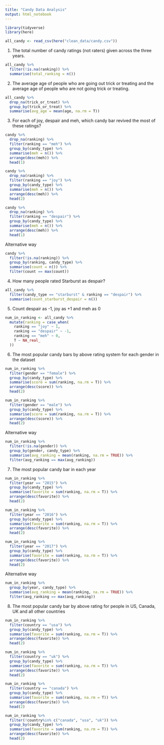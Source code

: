 ```yaml
---
title: "Candy Data Analysis"
output: html_notebook
---
```

```r
library(tidyverse)
library(here)
```

```r
all_candy <- read_csv(here("clean_data/candy.csv"))
```

1. The total number of candy ratings (not raters) given across the three years.

```r
all_candy %>%
  filter(!is.na(ranking)) %>% 
  summarise(total_ranking = n())
```
2. The average age of people who are going out trick or treating and the average age of people who are not going trick or treating.

```r
all_candy %>%
  drop_na(trick_or_treat) %>% 
  group_by(trick_or_treat) %>% 
  summarise(avg_age = mean(age, na.rm = T))
```

3. For each of joy, despair and meh, which candy bar revived the most of these ratings?

```r
candy %>% 
  drop_na(ranking) %>% 
  filter(ranking == "meh") %>% 
  group_by(candy_type) %>% 
  summarise(meh = n()) %>% 
  arrange(desc(meh)) %>% 
  head(1)

```
```r
candy %>% 
  drop_na(ranking) %>% 
  filter(ranking == "joy") %>% 
  group_by(candy_type) %>% 
  summarise(meh = n()) %>% 
  arrange(desc(meh)) %>% 
  head(2)
```
```r
candy %>% 
  drop_na(ranking) %>% 
  filter(ranking == "despair") %>% 
  group_by(candy_type) %>% 
  summarise(meh = n()) %>% 
  arrange(desc(meh)) %>% 
  head(1)
```

Alternative way

```r
candy %>%
  filter(!is.na(ranking)) %>%
  group_by(ranking, candy_type) %>%
  summarise(count = n()) %>%
  filter(count == max(count))
```


4. How many people rated Starburst as despair?

```r
all_candy %>% 
  filter(candy_type == "starburst" & ranking == "despair") %>% 
  summarise(count_starburst_despair = n())
```
5. Count despair as -1, joy as +1 and meh as 0

```r
num_in_ranking <- all_candy %>% 
  mutate(ranking = case_when(
    ranking == "joy" ~ 1,
    ranking == "despair" ~ -1,
    ranking == "meh" ~ 0,
    T ~ NA_real_
  ))
```

6. The most popular candy bars by above rating system for each gender in the dataset

```r
num_in_ranking %>% 
  filter(gender == "female") %>% 
  group_by(candy_type) %>% 
  summarise(score = sum(ranking, na.rm = T)) %>% 
  arrange(desc(score)) %>% 
  head(2)
```

```r
num_in_ranking %>% 
  filter(gender == "male") %>% 
  group_by(candy_type) %>% 
  summarise(score = sum(ranking, na.rm = T)) %>% 
  arrange(desc(score)) %>% 
  head(2)
```

Alternative way

```r
num_in_ranking %>%
  filter(!is.na(gender)) %>% 
  group_by(gender, candy_type) %>%
  summarise(avg_ranking = mean(ranking, na.rm = TRUE)) %>%
  filter(avg_ranking == max(avg_ranking))
```

7. The most popular candy bar in each year

```r
num_in_ranking %>% 
  filter(year == "2015") %>% 
  group_by(candy_type) %>% 
  summarise(favorite = sum(ranking, na.rm = T)) %>% 
  arrange(desc(favorite)) %>% 
  head(2)
```

```r
num_in_ranking %>% 
  filter(year == "2016") %>% 
  group_by(candy_type) %>% 
  summarise(favorite = sum(ranking, na.rm = T)) %>% 
  arrange(desc(favorite)) %>% 
  head(2)
```


```r
num_in_ranking %>% 
  filter(year == "2017") %>% 
  group_by(candy_type) %>% 
  summarise(favorite = sum(ranking, na.rm = T)) %>% 
  arrange(desc(favorite)) %>% 
  head(2)
```

Alternative way

```r
num_in_ranking %>%
  group_by(year, candy_type) %>%
  summarise(avg_ranking = mean(ranking, na.rm = TRUE)) %>%
  filter(avg_ranking == max(avg_ranking))
```


8. The most popular candy bar by above rating for people in US, Canada, UK and all other countries

```r
num_in_ranking %>% 
  filter(country == "usa") %>% 
  group_by(candy_type) %>% 
  summarise(favorite = sum(ranking, na.rm = T)) %>% 
  arrange(desc(favorite)) %>% 
  head(2)
```

```r
num_in_ranking %>% 
  filter(country == "uk") %>% 
  group_by(candy_type) %>% 
  summarise(favorite = sum(ranking, na.rm = T)) %>% 
  arrange(desc(favorite)) %>% 
  head(2)
```

```r
num_in_ranking %>% 
  filter(country == "canada") %>% 
  group_by(candy_type) %>% 
  summarise(favorite = sum(ranking, na.rm = T)) %>% 
  arrange(desc(favorite)) %>% 
  head(2)
```

```r
num_in_ranking %>% 
  filter(!country%in% c("canada", "usa", "uk")) %>% 
  group_by(candy_type) %>% 
  summarise(favorite = sum(ranking, na.rm = T)) %>% 
  arrange(desc(favorite)) %>% 
  head(2)
```



